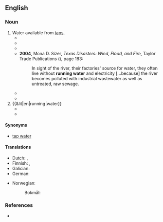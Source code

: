 ==English==

===Noun===
{{en-noun|-}}

# Water available from [[tap]]s.
#* {{quote-book|en |year=1951 |title=Estimated Use of Water in the United States, 1950 |author=Kenneth Allen MacKichan |page=4|ISBN=|passage=The rural population of the United States in 1950 was 57.5 million; ( of this total 22 percent was served by '''running water''') and used an estimated 3,500 million gallons of water per day.}}
#* {{quote-book|en |year=2000 |title=Salt Lake City Metropolitan Area, 1998 - Volumes 170-199 |author=|page=A-19|ISBN=|passage=A public system or private company refers to any source supplying '''running water''' to six or more housing units. }}
#* {{quote-book|en |year=2004 |title=Nine Lives and Still Running |author=Tony Perez |page=1|ISBN=0595323030|passage=The things I previously seen as life's necessities—proper '''running water''' to drink and wash with, sanitary restrooms, and local medical help—were nowhere to be found in this God-forsaken little town.}}
#* '''2004''', Mona D. Sizer, ''Texas Disasters: Wind, Flood, and Fire'', Taylor Trade Publications ({{ISBN|9781589791718}}), page 183:
#*: In sight of the river, their factories' source for  water, they often live without '''running water''' and electricity [...because] the river becomes polluted with industrial wastewater as well as untreated, raw sewage.
#* {{quote-book|en |year=2010|title=Ed Koch and the Rebuilding of New York City|author=Jonathan Soffer |page=|ISBN=0231520905|passage=At the time being middle class in America meant education for the children and modern home conveniences, most basically, hot and cold '''running water'''.}}
#* {{quote-book|en |year=2012|title=Water Rights and Social Justice in the Mekong Region |author=Kate Lazarus, Bernadette P. Resurreccion, Nga Dao |page=48|ISBN=1136538879|passage=First, since resettled people had to move into existing communities in designated resettlement areas, policy adjustment to assist host communities with '''running water''' and electricity were needed.}}
# {{&lit|en|running|water}}
#* {{quote-book|en |year=2004 |title=Pollutant Effects in Freshwater|author=J. Jacoby, E. Welch |page=|ISBN=|passage=Productivity in '''running water''' is dependent primarily on attached algae, which is part of the periphyton. }}
#* {{quote-book|en |year=2006 |title=The Law of Waters and Water Rights|author=Henry Philip Farnham |page=|ISBN=1584776897|passage=The action of '''running water''' is such as to wear away the banks against which the current is directed, and therefore one riparian owner has no right to change the flow of the current so as to direct it against the land of the opposite owner. }}

====Synonyms====
* [[tap water]]

====Translations====
{{trans-top|water from taps}}
* Dutch: {{t+|nl|kraanwater|n}}, {{t+|nl|leidingwater|n}}
* Finnish: {{t|fi|[[juokseva]] [[vesi]]}}, {{t+|fi|kraanavesi}}
* Galician: {{t|gl|auga corrente|f}}
* German: {{t|de|fließend Wasser|n}}
{{trans-mid}}
* Norwegian:
*: Bokmål: {{t|nb|[[rennende]] [[vann]]|n}} {{q|both senses}}
{{trans-bottom}}

===References===
* {{R:OneLook}}